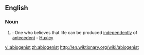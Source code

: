 ==English==
===Noun===
{{en-noun}}
#{{biology}}: One who believes that life can be produced [[independently]] of [[antecedent]] - [[Huxley]]

[[vi:abiogenist]]
[[zh:abiogenist]]
http://en.wiktionary.org/wiki/abiogenist